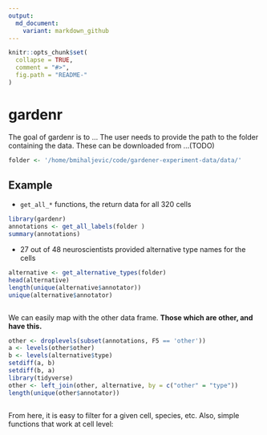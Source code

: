 ```yaml
---
output:
  md_document:
    variant: markdown_github
---
```


<!-- README.md is generated from README.Rmd. Please edit that file -->

```r
knitr::opts_chunk$set(
  collapse = TRUE,
  comment = "#>",
  fig.path = "README-"
)
```

# gardenr 
The goal of gardenr is to ... The user needs to provide the path to the folder containing the data. These can be downloaded from ...(TODO)

```r
folder <- '/home/bmihaljevic/code/gardener-experiment-data/data/' 
```


## Example

- `get_all_*` functions, the return data for all 320 cells
```r
library(gardenr)
annotations <- get_all_labels(folder ) 
summary(annotations)
``` 

- 27 out of 48 neuroscientists provided alternative type names for the cells
```r
alternative <- get_alternative_types(folder)
head(alternative)
length(unique(alternative$annotator))
unique(alternative$annotator)
```
```r

```

We can easily map with the other data frame. **Those which are other, and have this.**
```r
other <- droplevels(subset(annotations, F5 == 'other'))
a <- levels(other$other) 
b <- levels(alternative$type)
setdiff(a, b)
setdiff(b, a)
library(tidyverse)
other <- left_join(other, alternative, by = c("other" = "type"))
length(unique(other$annotator)) 
```

```r

```

 
From here, it is easy to filter for a given cell, species, etc. 
Also, simple functions that work at cell level:



